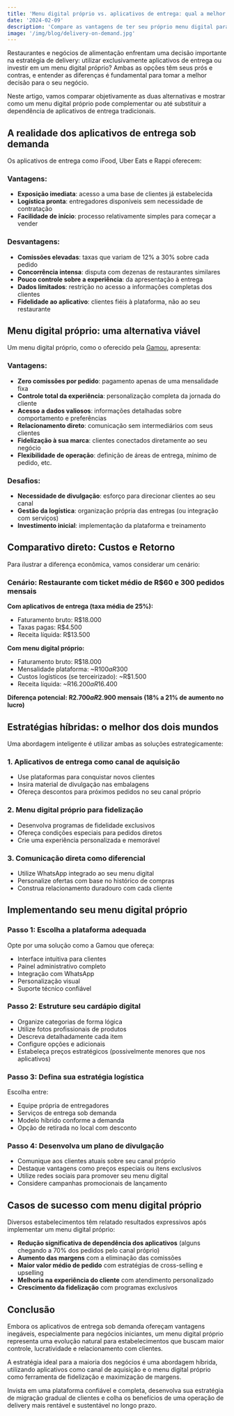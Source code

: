 ```yaml
---
title: 'Menu digital próprio vs. aplicativos de entrega: qual a melhor opção?'
date: '2024-02-09'
description: 'Compare as vantagens de ter seu próprio menu digital para delivery com a utilização de aplicativos de entrega sob demanda.'
image: '/img/blog/delivery-on-demand.jpg'
---
```


Restaurantes e negócios de alimentação enfrentam uma decisão importante na estratégia de delivery: utilizar exclusivamente aplicativos de entrega ou investir em um menu digital próprio? Ambas as opções têm seus prós e contras, e entender as diferenças é fundamental para tomar a melhor decisão para o seu negócio.

Neste artigo, vamos comparar objetivamente as duas alternativas e mostrar como um menu digital próprio pode complementar ou até substituir a dependência de aplicativos de entrega tradicionais.

## A realidade dos aplicativos de entrega sob demanda

Os aplicativos de entrega como iFood, Uber Eats e Rappi oferecem:

### Vantagens:

- **Exposição imediata**: acesso a uma base de clientes já estabelecida
- **Logística pronta**: entregadores disponíveis sem necessidade de contratação
- **Facilidade de início**: processo relativamente simples para começar a vender

### Desvantagens:

- **Comissões elevadas**: taxas que variam de 12% a 30% sobre cada pedido
- **Concorrência intensa**: disputa com dezenas de restaurantes similares
- **Pouco controle sobre a experiência**: da apresentação à entrega
- **Dados limitados**: restrição no acesso a informações completas dos clientes
- **Fidelidade ao aplicativo**: clientes fiéis à plataforma, não ao seu restaurante

## Menu digital próprio: uma alternativa viável

Um menu digital próprio, como o oferecido pela [Gamou](https://gamou.app/), apresenta:

### Vantagens:

- **Zero comissões por pedido**: pagamento apenas de uma mensalidade fixa
- **Controle total da experiência**: personalização completa da jornada do cliente
- **Acesso a dados valiosos**: informações detalhadas sobre comportamento e preferências
- **Relacionamento direto**: comunicação sem intermediários com seus clientes
- **Fidelização à sua marca**: clientes conectados diretamente ao seu negócio
- **Flexibilidade de operação**: definição de áreas de entrega, mínimo de pedido, etc.

### Desafios:

- **Necessidade de divulgação**: esforço para direcionar clientes ao seu canal
- **Gestão da logística**: organização própria das entregas (ou integração com serviços)
- **Investimento inicial**: implementação da plataforma e treinamento

## Comparativo direto: Custos e Retorno

Para ilustrar a diferença econômica, vamos considerar um cenário:

### Cenário: Restaurante com ticket médio de R$60 e 300 pedidos mensais

**Com aplicativos de entrega (taxa média de 25%):**

- Faturamento bruto: R$18.000
- Taxas pagas: R$4.500
- Receita líquida: R$13.500

**Com menu digital próprio:**

- Faturamento bruto: R$18.000
- Mensalidade plataforma: ~R$100 a R$300
- Custos logísticos (se terceirizado): ~R$1.500
- Receita líquida: ~R$16.200 a R$16.400

**Diferença potencial: R$2.700 a R$2.900 mensais (18% a 21% de aumento no lucro)**

## Estratégias híbridas: o melhor dos dois mundos

Uma abordagem inteligente é utilizar ambas as soluções estrategicamente:

### 1. Aplicativos de entrega como canal de aquisição

- Use plataformas para conquistar novos clientes
- Insira material de divulgação nas embalagens
- Ofereça descontos para próximos pedidos no seu canal próprio

### 2. Menu digital próprio para fidelização

- Desenvolva programas de fidelidade exclusivos
- Ofereça condições especiais para pedidos diretos
- Crie uma experiência personalizada e memorável

### 3. Comunicação direta como diferencial

- Utilize WhatsApp integrado ao seu menu digital
- Personalize ofertas com base no histórico de compras
- Construa relacionamento duradouro com cada cliente

## Implementando seu menu digital próprio

### Passo 1: Escolha a plataforma adequada

Opte por uma solução como a Gamou que ofereça:

- Interface intuitiva para clientes
- Painel administrativo completo
- Integração com WhatsApp
- Personalização visual
- Suporte técnico confiável

### Passo 2: Estruture seu cardápio digital

- Organize categorias de forma lógica
- Utilize fotos profissionais de produtos
- Descreva detalhadamente cada item
- Configure opções e adicionais
- Estabeleça preços estratégicos (possivelmente menores que nos aplicativos)

### Passo 3: Defina sua estratégia logística

Escolha entre:

- Equipe própria de entregadores
- Serviços de entrega sob demanda
- Modelo híbrido conforme a demanda
- Opção de retirada no local com desconto

### Passo 4: Desenvolva um plano de divulgação

- Comunique aos clientes atuais sobre seu canal próprio
- Destaque vantagens como preços especiais ou itens exclusivos
- Utilize redes sociais para promover seu menu digital
- Considere campanhas promocionais de lançamento

## Casos de sucesso com menu digital próprio

Diversos estabelecimentos têm relatado resultados expressivos após implementar um menu digital próprio:

- **Redução significativa de dependência dos aplicativos** (alguns chegando a 70% dos pedidos pelo canal próprio)
- **Aumento das margens** com a eliminação das comissões
- **Maior valor médio de pedido** com estratégias de cross-selling e upselling
- **Melhoria na experiência do cliente** com atendimento personalizado
- **Crescimento da fidelização** com programas exclusivos

## Conclusão

Embora os aplicativos de entrega sob demanda ofereçam vantagens inegáveis, especialmente para negócios iniciantes, um menu digital próprio representa uma evolução natural para estabelecimentos que buscam maior controle, lucratividade e relacionamento com clientes.

A estratégia ideal para a maioria dos negócios é uma abordagem híbrida, utilizando aplicativos como canal de aquisição e o menu digital próprio como ferramenta de fidelização e maximização de margens.

Invista em uma plataforma confiável e completa, desenvolva sua estratégia de migração gradual de clientes e colha os benefícios de uma operação de delivery mais rentável e sustentável no longo prazo.
